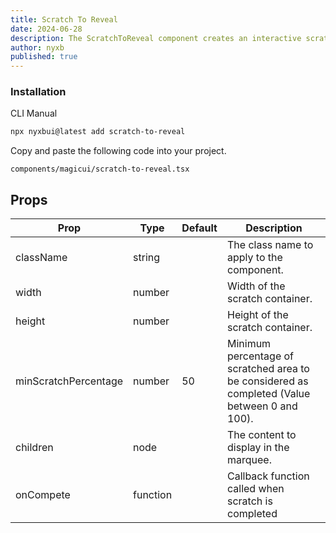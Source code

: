 ```yaml
---
title: Scratch To Reveal
date: 2024-06-28
description: The ScratchToReveal component creates an interactive scratch-off effect with customizable dimensions and animations, revealing hidden content beneath.
author: nyxb
published: true
---
```


<ComponentPreview name="scratch-to-reveal-demo" />


### Installation

<Tabs defaultValue="cli">

<TabsList>
  <TabsTrigger value="cli">CLI</TabsTrigger>
  <TabsTrigger value="manual">Manual</TabsTrigger>
</TabsList>
<TabsContent value="cli">

```bash
npx nyxbui@latest add scratch-to-reveal
```

</TabsContent>

<TabsContent value="manual">

<Steps>

Copy and paste the following code into your project.

```text
components/magicui/scratch-to-reveal.tsx
```

<ComponentSource name="scratch-to-reveal" />

</Steps>

</TabsContent>

</Tabs>

## Props

| Prop                 | Type     | Default | Description                                                                                   |
| -------------------- | -------- | ------- | --------------------------------------------------------------------------------------------- |
| className            | string   |         | The class name to apply to the component.                                                     |
| width                | number   |         | Width of the scratch container.                                                               |
| height               | number   |         | Height of the scratch container.                                                              |
| minScratchPercentage | number   | 50      | Minimum percentage of scratched area to be considered as completed (Value between 0 and 100). |
| children             | node     |         | The content to display in the marquee.                                                        |
| onCompete            | function |         | Callback function called when scratch is completed                                            |

